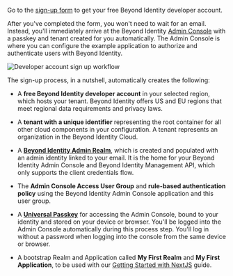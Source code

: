 Go to the [sign-up form](https://www.beyondidentity.com/developers/signup) to get your free Beyond Identity developer account.

After you've completed the form, you won't need to wait for an email. Instead, you'll immediately arrive at the Beyond Identity [Admin Console](/docs/next/admin-console) with a passkey and tenant created for you automatically. The Admin Console is where you can configure the example application to authorize and authenticate users with Beyond Identity.


<img src={DevSignUpFlow} id="workflows" alt="Developer account sign up workflow" />

<br />

The sign-up process, in a nutshell, automatically creates the following:

* A **free Beyond Identity developer account** in your selected region, which hosts your tenant. Beyond Identity offers US and EU regions that meet regional data requirements and privacy laws.

* A **tenant with a unique identifier** representing the root container for all other cloud components in your configuration. A tenant represents an organization in the Beyond Identity Cloud.

* A <a href="#" data-tooltip="A unique administrative domain created in your tenant when you signed up for your developer account. It's populated with your admin identity, so you can access the Beyond Identity Admin Console. The Admin Realm contains a unique set of directories, policies, events, applications, and branding objects. It also includes the Beyond Identity Management API used to create API tokens that authorize access to the Beyond Identity APIs. A tenant will always have the Beyond Identity Admin Realm."><b>Beyond Identity Admin Realm</b></a>, which is created and populated with an admin identity linked to your email. It is the home for your Beyond Identity Admin Console and Beyond Identity Management API, which only supports the client credentials flow.

* The **Admin Console Access User Group** and **rule-based authentication policy** using the Beyond Identity Admin Console application and this user group.

* A <a href="#" data-tooltip="A public and private key pair. The private key is generated and stored and never leaves the user’s devices’ hardware root of trust. The public key, on the other hand, is sent to the Beyond Identity cloud. All keys are cryptographically linked to the user and can be centrally managed using our APIs."><b>Universal Passkey</b></a> for accessing the Admin Console, bound to your identity and stored on your device or browser. You'll be logged into the Admin Console automatically during this process step. You'll log in without a password when logging into the console from the same device or browser.

* A bootstrap Realm and Application called **My First Realm** and **My First Application**, to be used with our [Getting Started with NextJS](/docs/next/get-started-nextjs) guide.